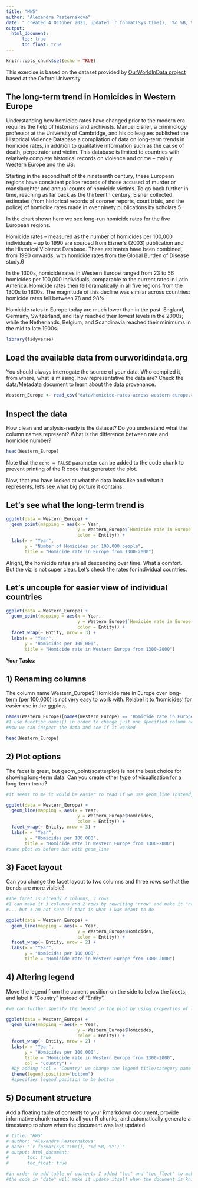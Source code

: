 ```yaml
---
title: "HW5"
author: "Alexandra Pasternakova"
date: " created 4 October 2021, updated `r format(Sys.time(), '%d %B, %Y')`"
output: 
  html_document:
      toc: true
      toc_float: true
---
```


```r
knitr::opts_chunk$set(echo = TRUE)
```
This exercise is based on the dataset provided by [OurWorldInData project](https://ourworldindata.org/homicides) based at the Oxford University.

## The long-term trend in Homicides in Western Europe

Understanding how homicide rates have changed prior to the modern era requires the help of historians and archivists. Manuel Eisner, a criminology professor at the University of Cambridge, and his colleagues published the Historical Violence Database \href{https://cjrc.osu.edu/research/interdisciplinary/hvd}: a compilation of data on long-term trends in homicide rates, in addition to qualitative information such as the cause of death, perpetrator and victim. This database is limited to countries with relatively complete historical records on violence and crime – mainly Western Europe and the US.

Starting in the second half of the nineteenth century, these European regions have consistent police records of those accused of murder or manslaughter and annual counts of homicide victims. To go back further in time, reaching as far back as the thirteenth century, Eisner collected estimates (from historical records of coroner reports, court trials, and the police) of homicide rates made in over ninety publications by scholars.5

In the chart shown here we see long-run homicide rates for the five European regions.

Homicide rates – measured as the number of homicides per 100,000 individuals – up to 1990 are sourced from Eisner’s (2003) publication and the Historical Violence Database. These estimates have been combined, from 1990 onwards, with homicide rates from the Global Burden of Disease study.6

In the 1300s, homicide rates in Western Europe ranged from 23 to 56 homicides per 100,000 individuals, comparable to the current rates in Latin America. Homicide rates then fell dramatically in all five regions from the 1300s to 1800s. The magnitude of this decline was similar across countries: homicide rates fell between 78 and 98%.

Homicide rates in Europe today are much lower than in the past. England, Germany, Switzerland, and Italy reached their lowest levels in the 2000s; while the Netherlands, Belgium, and Scandinavia reached their minimums in the mid to late 1900s.

```r
library(tidyverse)
```

## Load the available data from ourworldindata.org

You should always interrogate the source of your data. Who compiled it, from where, what is missing, how representative the data are? Check the data/Metadata document to learn about the data provenance.

```r
Western_Europe <- read_csv("data/homicide-rates-across-western-europe.csv")
```

## Inspect the data

How clean and analysis-ready is the dataset? Do you understand what the column names represent? What is the difference between rate and homicide number?

```r
head(Western_Europe)
```

Note that the `echo = FALSE` parameter can be added to the code chunk to prevent printing of the R code that generated the plot.

Now, that you have looked at what the data looks like and what it represents, let's see what big picture it contains.

## Let's see what the long-term trend is
```r
ggplot(data = Western_Europe) + 
  geom_point(mapping = aes(x = Year, 
                           y = Western_Europe$`Homicide rate in Europe over long-term (per 100,000) (homicides per 100,000 people)`, 
                           color = Entity)) +
  labs(x = "Year",
       y = "Number of Homicides per 100,000 people",
       title = "Homicide rate in Europe from 1300-2000")
```
Alright, the homicide rates are all descending over time. What a comfort. But the viz is not super clear. Let's check the rates for individual countries.

## Let's uncouple for easier view of individual countries

```r
ggplot(data = Western_Europe) + 
  geom_point(mapping = aes(x = Year, 
                           y = Western_Europe$`Homicide rate in Europe over long-term (per 100,000) (homicides per 100,000 people)`, 
                           color = Entity)) +
  facet_wrap(~ Entity, nrow = 3) +
  labs(x = "Year",
       y = "Homicides per 100,000",
       title = "Homicide rate in Western Europe from 1300-2000")

```


**Your Tasks:**

## 1) Renaming columns

The column name Western_Europe$`Homicide rate in Europe over long-term (per 100,000) is not very easy to work with. Relabel it to 'homicides' for easier use in the ggplots.

```r
names(Western_Europe)[names(Western_Europe) == 'Homicide rate in Europe over long-term (per 100,000) (homicides per 100,000 people)'] <- 'Homicides'
#I use function names() in order to change just one specified column name
#Now we can inspect the data and see if it worked

head(Western_Europe)
```

## 2) Plot options
The facet is great, but geom_point(scatterplot) is not the best choice for showing long-term data. Can you create other type of visualisation for a long-term trend? 

```r
#it seems to me it would be easier to read if we use geom_line instead, makes the trend more obvious

ggplot(data = Western_Europe) + 
  geom_line(mapping = aes(x = Year, 
                           y = Western_Europe$Homicides, 
                           color = Entity)) +
  facet_wrap(~ Entity, nrow = 3) +
  labs(x = "Year",
       y = "Homicides per 100,000",
       title = "Homicide rate in Western Europe from 1300-2000")
#same plot as before but with geom_line
```

## 3) Facet layout
Can you change the facet layout to two columns and three rows so that the trends are more visible? 

```r
#The facet is already 2 columns, 3 rows
#I can make it 3 columns and 2 rows by rewriting "nrow" and make it "nrow = 2" 
#... but I am not sure if that is what I was meant to do

ggplot(data = Western_Europe) + 
  geom_line(mapping = aes(x = Year, 
                           y = Western_Europe$Homicides, 
                           color = Entity)) +
  facet_wrap(~ Entity, nrow = 2) +
  labs(x = "Year",
       y = "Homicides per 100,000",
       title = "Homicide rate in Western Europe from 1300-2000")

```

## 4) Altering legend
Move the legend from the current position on the side to below the facets, and label it "Country" instead of "Entity".

```r
#we can further specify the legend in the plot by using properties of labs() function

ggplot(data = Western_Europe) + 
  geom_line(mapping = aes(x = Year, 
                           y = Western_Europe$Homicides, 
                           color = Entity)) +
  facet_wrap(~ Entity, nrow = 2) +
  labs(x = "Year",
       y = "Homicides per 100,000",
       title = "Homicide rate in Western Europe from 1300-2000",
       col = "Country") +
  #by adding "col = "Country" we change the legend title/category name
  theme(legend.position="bottom") 
  #specifies legend position to be bottom
```

## 5) Document structure
Add a floating table of contents to your Rmarkdown document, provide informative chunk-names to all your R chunks, and automatically generate a timestamp to show when the document was last updated. 

```r
# title: "HW5"
# author: "Alexandra Pasternakova"
# date: "`r format(Sys.time(), '%d %B, %Y')`"
# output: html_document:
#       toc: true
#       toc_float: true

#in order to add table of contents I added "toc" and "toc_float" to make it float in the document
#the code in "date" will make it update itself when the document is knitted in a specified format (dd/mm/yyyy, d/m/yy, etc.)

```
